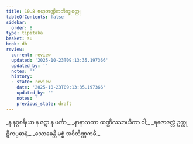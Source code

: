 ```yaml
---
title: 10.8 ဗဟုဘဏ္ဍိကဘိက္ခုဝတ္ထု
tableOfContents: false
sidebar:
  order: 8
type: tipitaka
basket: su
book: dh
review:
  current: review
  updated: '2025-10-23T09:13:35.197366'
  updated_by: ''
  notes: ''
  history:
  - state: review
    date: '2025-10-23T09:13:35.197366'
    updated_by: ''
    notes: ''
    previous_state: draft
---
```



<ReviewStatus review={frontmatter.review} showDetails={true} />

<HypothesisAnnotation frontmatter={frontmatter} />

<DynamicBreadcrumb />

<Division number="141" book="dh" e="ch" v="18" p="34">

<Paragraph number="151" type="verses" book="dh">
_န နဂ္ဂစရိယာ န ဇဋာ န ပင်္ကာ,_  
_နာနာသကာ ထဏ္ဍိလသာယိကာ ဝါ;_  
_ရဇောဇလ္လံ ဥက္ကုဋိကပ္ပဓာနံ,_  
_သောဓေန္တိ မစ္စံ အဝိတိဏ္ဏကင်္ခံ._
</Paragraph>
</Division>